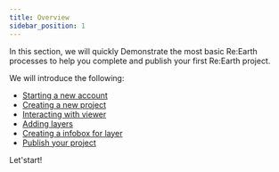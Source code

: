 ```yaml
---
title: Overview
sidebar_position: 1
---
```


In this section, we will quickly Demonstrate the most basic Re:Earth processes to help you complete and publish your first Re:Earth project.

We will introduce the following:

- [Starting a new account](/user-manual/getting-started/making-your-first-project/start-a-new-account)
- [Creating a new project](/user-manual/getting-started/making-your-first-project/creating-a-new-project)
- [Interacting with viewer](/user-manual/getting-started/making-your-first-project/interacting-with-viewer)
- [Adding layers](/user-manual/getting-started/making-your-first-project/adding-layers)
- [Creating a infobox for layer](/user-manual/getting-started/making-your-first-project/creating-a-infobox-for-layer)
- [Publish your project](/user-manual/getting-started/making-your-first-project/publilshing-project)

Let'start!
